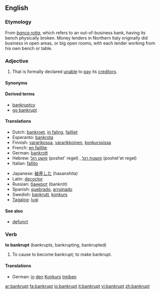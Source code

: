 ==English==

===Etymology===
From <!--Italian?-->''[[banca rotta]]'', which refers to an out-of-business bank, having its bench physically broken. Money lenders in Northern Italy originally did business in open areas, or big open rooms, with each lender working from his own bench or table.

===Adjective===
{{en-adj}}

# That is formally declared [[unable]] to [[pay]] its [[creditor]]s.

====Synonyms====
{{saurus|poor (impoverished)}}

====Derived terms====
*[[bankruptcy]]
*[[go bankrupt]]

====Translations====
{{top}}
*Dutch: [[bankroet]], [[in faling]], [[failliet]]
*Esperanto: [[bankrota]]
*Finnish: [[vararikko|vararikossa]], [[vararikkoinen]], [[konkurssi|konkurssissa]]
*French: [[faillite|en faillite]]
*German: [[bankrott]]
*Hebrew: [[פושט רגל]] (poshet' regel) {{m}}, [[פושטת רגל]] (poshet'et regel) {{f}}
*Italian: [[fallito]]
{{mid}}
*Japanese: [[破産した]] (hasanshita)
*Latin: [[decoctor]]
*Russian: [[банкрот]] (bankrót)
*Spanish: [[quebrado]], [[arruinado]]
*Swedish: [[bankrutt]], [[konkurs]]
*[[Tagalog]]: [[lugi]]
{{bottom}}

====See also====
*[[defunct]]

===Verb===
'''to bankrupt''' (bankrupts, bankrupting, bankrupted)

# {{transitive}} To cause to become bankrupt; to make bankrupt.

====Translations====
*German: [[in#German|in]] [[den]] [[Konkurs]] [[treiben]]

[[ar:bankrupt]]
[[fa:bankrupt]]
[[io:bankrupt]]
[[it:bankrupt]]
[[vi:bankrupt]]
[[zh:bankrupt]]